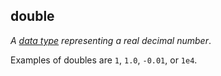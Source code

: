 ## double

<dfn>A [data type](d.html#data-type) representing a real decimal number</dfn>. 

Examples of doubles are `1`, `1.0`, `-0.01`, or `1e4`.
